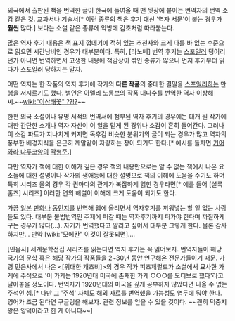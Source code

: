 외국에서 출판된 책을 번역한 글이 한국에 들여올 때 맨 뒷장에 붙이는 번역자의 번역 소감 같은 것. 교과서나 기술서[* 이런 종류의 책은 후기 대신 '역자 서문'이 붙는 경우가 '''훨씬''' 많다.] 보다는 소설 같은 종류에 약방에 감초처럼 따라붙는다. 

많은 역자 후기 내용은 책 표지 껍데기에 적혀 있는 추천사와 크게 다를 바 없는 수준으로 읽으면 시간낭비인 경우가 대부분이다. 특히, [라노베] 번역 후기는 [[스포일러]] 덩어리던가 아니면 번역하면서 고생한 내용에 책감상이 섞인 종류가 많으니 먼저 후기부터 읽다가 스포일러 당하지는 말자.

어떤 역자는 한 작품의 역자 후기에 작가의 '''다른 작품'''의 중대한 결말을 [[스포일러]]하는 만행을 저지르기도 했다. 범인은 [[아멜리 노통브]]의 작품 대다수를 번역한 역자 이상해 씨.~~[[wiki:"이상해꽃" ??!?]]~~

한편 외국 소설이나 유명 서적의 번역서에 첨부된 역자 후기의 경우에는 대개 원 작가에 대한 간단한 소개나 역자 자신이 이 일을 맡게 된 경위나 소감이 흔히 들어간다. 그러나 이 소감 파트가 지나치게 커지면 독후감 비슷한 분위기의 글이 되는 경우가 많고 역자의 풍부한 배경지식을 은근히 깨알같이 자랑하는 장이 되기도 한다.[* 예시를 들자면 [[기어와라 냐루코양]]의 [[곽형준]].]

다만 역자가 책에 대한 이해가 깊은 경우 책의 내용만으로는 알 수 없는 책에서 나온 요소들에 대한 설명이나 작가의 생애등에 대한 설명으로 책의 이해에 도움을 주기도 하며 특히 시리즈 물의 경우 각 권마다의 관계가 복잡하게 얽힌 경우라면[* 예를 들어 [셜록 홈즈] 시리즈] 이러한 면의 해설이 이해에 크게 도움이 되기도 한다.

가끔 [[일본]] [[만화]]나 [[동인지]]를 번역해 웹에 올리면서 역자후기를 끼워넣는 할 일 없는 사람들도 있다. 대부분 불법번역인 주제에 퍼갈 때는 역자후기까지 퍼가야 한다며 까칠하게 구는 경우가 많다(…). 자기가 번역했다고 알리고 싶어서 대부분 그렇게 한다. 물론 감사하지만... 만약 [wiki:"모에칸" 이것이 잘못되면]....

[민음사] 세계문학전집 시리즈를 읽는다면 역자 후기는 꼭 읽어보자. 번역자들이 해당 국가의 문학 혹은 해당 작가의 작품들을 2~30년 동안 연구해온 전문가들이기 때문. 가령 민음사에서 나온 <[위대한 개츠비]>의 경우 작가 피츠제럴드가 소설에서 묘사한 가게에 주석으로 '이 가게는 1920년대 미국에 존재한 가게 ○○○를 모티브로 했다'라고 달아놓을 정도이다. 번역자가 1920년대의 미국을 깊게 공부하지 않았다면 나올 수 없는 주석인 셈.[* 다만 그 '주석' 자체도 해외 자료를 번역했을 가능성도 염두에 둬야 한다. 영어가 조금 된다면 구글링을 해보자. 관련 정보를 얻을 수 있을 것이다. ~~괜히 덕중지왕은 양덕이라고 한 게 아니다~~]

